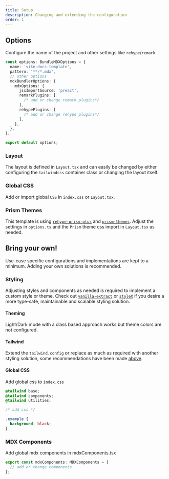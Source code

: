 ```yaml
---
title: Setup
description: Changing and extending the configuration
order: 1
---
```


## Options

Configure the name of the project and other settings like `rehype`/`remark`.

```ts {2-3,8-13} showLineNumbers
const options: BundleMDXOptions = {
  name: 'vike-docs-template',
  pattern: '**/*.mdx',
  // other options
  mdxBundlerOptions: {
    mdxOptions: {
      jsxImportSource: 'preact',
      remarkPlugins: [
        /* add or change remark plugins*/
      ],
      rehypePlugins: [
        /* add or change rehype plugins*/
      ],
    },
  },
};

export default options;
```

### Layout

The layout is defined in `Layout.tsx` and can easily be changed by either configuring the `tailwindcss` container class or changing the layout itself.

### Global CSS

Add or import global `CSS` in `index.css` or `Layout.tsx`.

### Prism Themes

This template is using [`rehype-prism-plus`](https://www.npmjs.com/package/rehype-prism-plus) and [`prism-themes`](https://github.com/PrismJS/prism-themes).
Adjust the settings in `options.ts` and the `Prism` theme css import in `Layout.tsx` as needed.

## Bring your own!

Use-case specific configurations and implementations are kept to a minimum. Adding your own solutions is recommended.

### Styling

Adjusting styles and components as needed is required to implement a custom style or theme.
Check out [`vanilla-extract`](https://vanilla-extract.style/) or [`styleX`](https://stylexjs.com/) if you desire a more type-safe, maintainable and scalable styling solution.

#### Theming

Light/Dark mode with a class based approach works but theme colors are not configured.

#### Tailwind

Extend the `tailwind.config` or replace as much as required with another styling solution, some recommendations have been made [above](#styling).

#### Global CSS

Add global css to `index.css`

```css {7,8,9} showLineNumbers
@tailwind base;
@tailwind components;
@tailwind utilities;

/* add css */

.example {
  background: black;
}
```

### MDX Components

Add global mdx components in mdxComponents.tsx

```ts {2}
export const mdxComponents: MDXComponents = {
  // add or change components
};
```
